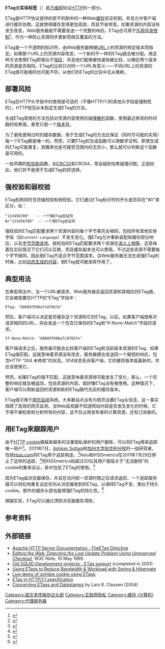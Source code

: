 {{HTTP}}
'''ETag'''或'''实体标签'''（'''{{lang|en|entity tag}}'''）是[[万维网|万维网]]协议[[HTTP|HTTP]]的一部分。

ETag是HTTP协议提供的若干机制中的一种Web[[缓存|缓存]]验证机制，并且允许客户端进行缓存协商。这就使得缓存变得更加高效，而且节省带宽。如果资源的内容没有发生改变，Web服务器就不需要发送一个完整的响应。ETag也可用于[[乐观并发控制|乐观并发控制]]<ref>{{cite web | url = http://www.w3.org/1999/04/Editing/ | title = Editing the Web - Detecting the Lost Update Problem Using Unreserved Checkout | work = W3C Note | date = 10 May 1999 | accessdate = 2014-05-22 | archive-date = 2013-06-03 | archive-url = https://www.webcitation.org/6H6Phn81S?url=http://www.w3.org/1999/04/Editing/ | dead-url = no }}</ref>，作为一种防止资源同步更新而相互覆盖的方法。

ETag是一个不透明的标识符，由Web服务器根据[[URL|URL]]上的资源的特定版本而指定。如果那个URL上的资源内容改变，一个新的不一样的ETag就会被分配。用这种方法使用ETag即类似于[[指纹_(计算机)|指纹]]，并且他们能够被快速地被比较，以确定两个版本的资源是否相同。ETag的比较只对同一个URL有意义——不同URL上的资源的ETag值可能相同也可能不同，从他们的ETag的比较中无从推断。

== 部署风险 ==

ETag在HTTP头字段中的使用是可选的（不像HTTP/1.1的其他头字段是强制性的）。HTTP规范从未指定生成ETag的方法。

生成ETag常用的方法包括对资源内容使用抗碰撞[[散列|散列]]函数，使用最近修改的时间戳的哈希值，甚至只是一个[[版本控制|版本号]]。

为了避免使用过时的缓存数据，用于生成ETag的方法应保证（同时尽可能的实用）每一个ETag都是唯一的。然而，只要ETag的生成函数可以用数学证明，即使生成的ETag可能重复，其概率也是可接受范围内的无穷小，那么就可以判断这个函数是可用的。

一些早期的[[校验和|校验和]]函数，如[[CRC32|CRC32]]和CRC64，常会碰到哈希碰撞问题。正因如此，他们并不是用于生成ETag的好选择。

== 强校验和弱校验 ==

ETag机制同时支持强校验和弱校验。它们通过ETag标识符的开头是否存在“W/”来区分，如：

 "123456789"   -- 一个强ETag验证符
 W/"123456789"  -- 一个弱ETag验证符

强校验的ETag匹配要求两个资源内容的每个字节需完全相同，包括所有其他实体字段（如<code>Content-Language</code>）不发生变化。强ETag允许重新装配和缓存部分响应，以及[[字节服务|字节范围请求]]。弱校验的ETag匹配要求两个资源在[[语义相等|语义上相等]]，这意味着在实际情况下它们可以互换，而且缓存副本也可以使用。不过这些资源不需要每个字节相同，因此弱ETag不适合字节范围请求。当Web服务器无法生成强ETag的时候，比如[[动态网页|动态生成的内容]]，弱ETag就可能发挥作用了。

== 典型用法 ==

在典型用法中，当一个URL被请求，Web服务器会返回资源和其相应的ETag值，它会被放置在HTTP的“ETag”字段中：

 ETag: "686897696a7c876b7e"

然后，客户端可以决定是否缓存这个资源和它的ETag。以后，如果客户端想再次请求相同的URL，将会发送一个包含已保存的ETag和“If-None-Match”字段的请求。

 If-None-Match: "686897696a7c876b7e"

客户端请求之后，服务器可能会比较客户端的ETag和当前版本资源的ETag。如果ETag值匹配，这就意味着资源没有改变，服务器便会发送回一个极短的响应，包含HTTP “304 未修改”的状态。304状态告诉客户端，它的缓存版本是最新的，并应该使用它。

然而，如果ETag的值不匹配，这就意味着资源很可能发生了变化，那么，一个完整的响应就会被返回，包括资源的内容，就好像ETag没有被使用。这种情况下，客户端可以用新返回的资源和新的ETag替代先前的缓存版本。

ETag值可用于[[变化监测和通知|网页监视]]系统。大多数站点没有为网页设置ETag头信息，这一事实阻碍了高效的网页监测。当Web监视器不知道网站内容是否发生变化的时候，它不得不被检索和分析所有的内容，这不仅占用发布者的计算资源，还有订阅者的。

== 用ETag来跟踪用户 ==

由于[[HTTP_cookie|HTTP cookie]]被越来越多的注重隐私保护的用户删除，可以将ETag用来追踪唯一用户<ref>{{cite web | url = http://www.arctic.org/~dean/tracking-without-cookies.html | title = tracking without cookies | date = 17 February 2003 | accessdate = 2014-05-22 | archive-date = 2013-06-03 | archive-url = https://www.webcitation.org/6H6PiOpZi?url=http://www.arctic.org/~dean/tracking-without-cookies.html | dead-url = no }}</ref>。2011年7月，[[Ashkan_Soltani|Ashkan Soltani]]和[[加州大学伯克利分校|加州大学伯克利分校]]的一组研究者，包括[[Hulu.com|Hulu.com]]将ETag用于追踪用途。<ref>{{cite web | url = http://papers.ssrn.com/sol3/papers.cfm?abstract_id=1898390 | title = Flash Cookies and Privacy II: Now with HTML5 and ETag Respawning | date = 29 July 2011 | accessdate = 2014-05-22 | archive-date = 2013-06-03 | archive-url = https://www.webcitation.org/6H6PizBPE?url=http://papers.ssrn.com/sol3/papers.cfm?abstract_id=1898390 | dead-url = no }}</ref>Hulu和KISSmetrics在2011年7月29日停止了这样的追踪，<ref>{{cite web | url = http://ashkansoltani.org/docs/respawn_redux.html | title = Respawn Redux | date = 11 August 2011 | accessdate = 2014-05-22 | archive-date = 2013-06-03 | archive-url = https://www.webcitation.org/6H6PjuVRU?url=http://ashkansoltani.org/2011/08/11/respawn-redux-flash-cookies/ | dead-url = yes }}</ref>而KISSmetrics和超过20位其用户面临关于“无法删除”的cookie的集体诉讼，其中包括了ETag的使用。<ref>{{Cite web |url=http://www.extremetech.com/internet/91966-aol-spotify-gigaom-etsy-kissmetrics-sued-over-undeletable-tracking-cookies |title=AOL, Spotify, GigaOm, Etsy, KISSmetrics sued over undeletable tracking cookies |accessdate=2014-05-22 |archive-date=2014-05-22 |archive-url=https://web.archive.org/web/20140522123819/http://www.extremetech.com/internet/91966-aol-spotify-gigaom-etsy-kissmetrics-sued-over-undeletable-tracking-cookies |dead-url=no }}</ref>

因为ETag由浏览器保存，并且在访问统一资源时随之后请求返回，一个追踪服务器可以轻松地重复设定任何从浏览器收到的ETag，以保持ETag不变，类似于持久cookie。额外的缓存头部也能增强ETag的持久性。<ref>{{Cite web |url=https://github.com/lucb1e/cookielesscookies |title=Cookieless cookies (using ETags as cookies) |accessdate=2014-05-22 |archive-date=2013-08-27 |archive-url=https://web.archive.org/web/20130827114358/https://github.com/lucb1e/cookielesscookies |dead-url=no }}</ref>

根据实现，ETag可以通过清除浏览器缓存清除。

== 参考资料==

{{Reflist}}

== 外部链接 ==

*[http://httpd.apache.org/docs/2.2/mod/core.html#fileETag Apache HTTP Server Documentation - FileETag Directive]{{Wayback|url=http://httpd.apache.org/docs/2.2/mod/core.html#fileETag |date=20140522123325 }}
*''[http://www.w3.org/1999/04/Editing/ Editing the Web: Detecting the Lost Update Problem Using Unreserved Checkout]{{WebCite|url=https://www.webcitation.org/6H6Phn81S?url=http://www.w3.org/1999/04/Editing/ |date=20130603151353 |dateformat=iso }},'' W3C Note, 10 May 1999.
*[http://devel.squid-cache.org/old_projects.html#ETag Old SQUID Development projects - ETag support]{{Wayback|url=http://devel.squid-cache.org/old_projects.html#ETag |date=20120923060622 }} (completed in 2001)
*[http://www.infoq.com/articles/ETags Using ETags to Reduce Bandwidth & Workload with Spring & Hibernate]{{Wayback|url=http://www.infoq.com/articles/ETags |date=20140522122516 }}
*[https://web.archive.org/web/20130811125909/http://noc.to/ Live demo of zombie cookie using ETags]
*[http://www.w3.org/Protocols/rfc2616/rfc2616-sec14.html#sec14.19 ETag in HTTP/1.1 specification]{{Wayback|url=http://www.w3.org/Protocols/rfc2616/rfc2616-sec14.html#sec14.19 |date=20140520073003 }}
*[https://web.archive.org/web/20110722001110/http://iwaw.europarchive.org/04/Clausen.pdf Concerning ETags and Datestamps] by Lars R. Clausen (2004)

[[Category:超文本传输协议头部|Category:超文本传输协议头部]]
[[Category:互联网隐私|Category:互联网隐私]]
[[Category:缓存_(计算机)|Category:缓存 (计算机)]]
[[Category:代理服务器|Category:代理服务器]]